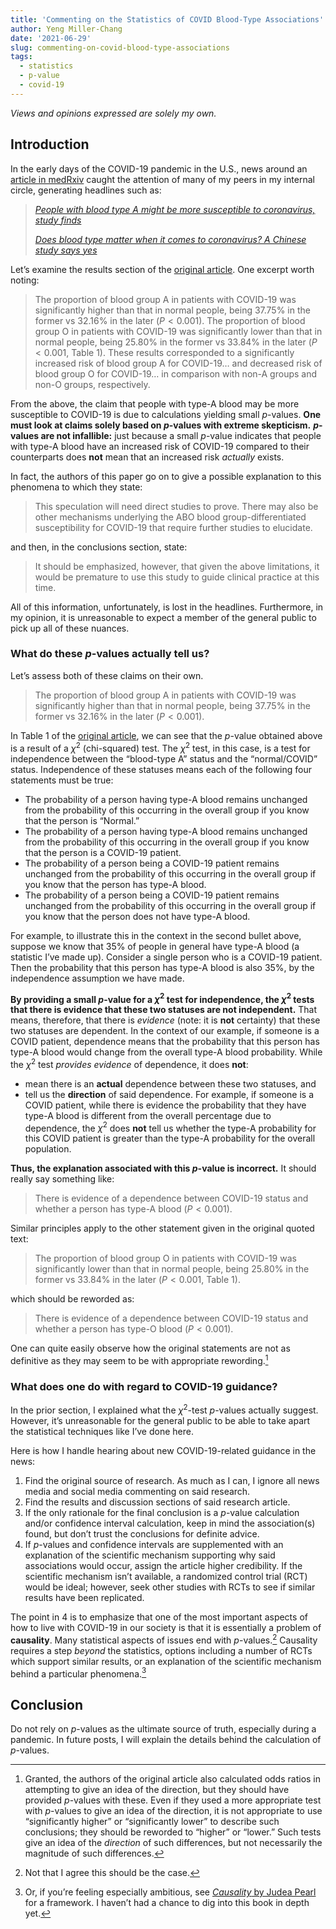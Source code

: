 ```yaml
---
title: 'Commenting on the Statistics of COVID Blood-Type Associations'
author: Yeng Miller-Chang
date: '2021-06-29'
slug: commenting-on-covid-blood-type-associations
tags:
  - statistics
  - p-value
  - covid-19
---
```


*Views and opinions expressed are solely my own.*

## Introduction

In the early days of the COVID-19 pandemic in the U.S., news around an [article in medRxiv](https://www.medrxiv.org/content/10.1101/2020.03.11.20031096v2) caught the attention of many of my peers in my internal circle, generating headlines such as:

> [*People with blood type A might be more susceptible to coronavirus, study finds*](https://www.foxnews.com/health/people-blood-type-a-might-susceptible-coronavirus-study-finds) 
> 
> [*Does blood type matter when it comes to coronavirus? A Chinese study says yes*](https://medicalxpress.com/news/2020-03-blood-coronavirus-chinese.html)

Let's examine the results section of the [original article](https://www.medrxiv.org/content/10.1101/2020.03.11.20031096v2). One excerpt worth noting:

> The proportion of blood group A in patients with COVID-19 was significantly higher than that in normal people, being 37.75% in the former vs 32.16% in the later ($P < 0.001$). The proportion of blood group O in patients with COVID-19 was significantly lower than that in normal people, being 25.80% in the former vs 33.84% in the later ($P < 0.001$, Table 1). These results corresponded to a significantly increased risk of blood group A for COVID-19... and decreased risk of blood group O for COVID-19... in comparison with non-A groups and non-O groups, respectively. 

From the above, the claim that people with type-A blood may be more susceptible to COVID-19 is due to calculations yielding small $p$-values. **One must look at claims solely based on $p$-values with extreme skepticism.** **$p$-values are not infallible:** just because a small $p$-value indicates that people with type-A blood have an increased risk of COVID-19 compared to their counterparts does **not** mean that an increased risk *actually* exists. 

In fact, the authors of this paper go on to give a possible explanation to this phenomena to which they state:

> This speculation will need direct studies to prove. There may also be other
mechanisms underlying the ABO blood group-differentiated susceptibility for
COVID-19 that require further studies to elucidate.

and then, in the conclusions section, state:

> It should be emphasized, however, that given the above limitations, it would be
premature to use this study to guide clinical practice at this time. 

All of this information, unfortunately, is lost in the headlines. Furthermore, in my opinion, it is unreasonable to expect a member of the general public to pick up all of these nuances.

### What do these $p$-values actually tell us?

Let's assess both of these claims on their own.

> The proportion of blood group A in patients with COVID-19 was significantly higher than that in normal people, being 37.75% in the former vs 32.16% in the later ($P < 0.001$).

In Table 1 of the [original article](https://www.medrxiv.org/content/10.1101/2020.03.11.20031096v2), we can see that the $p$-value obtained above is a result of a $\chi^2$ (chi-squared) test. The $\chi^2$ test, in this case, is a test for independence between the "blood-type A" status and the "normal/COVID" status. Independence of these statuses means each of the following four statements must be true:

* The probability of a person having type-A blood remains unchanged from the probability of this occurring in the overall group if you know that the person is "Normal." 
* The probability of a person having type-A blood remains unchanged from the probability of this occurring in the overall group if you know that the person is a COVID-19 patient.
* The probability of a person being a COVID-19 patient remains unchanged from the probability of this occurring in the overall group if you know that the person has type-A blood.
* The probability of a person being a COVID-19 patient remains unchanged from the probability of this occurring in the overall group if you know that the person does not have type-A blood.

For example, to illustrate this in the context in the second bullet above, suppose we know that 35% of people in general have type-A blood (a statistic I've made up). Consider a single person who is a COVID-19 patient. Then the probability that this person has type-A blood is also 35%, by the independence assumption we have made. 

**By providing a small $p$-value for a $\chi^2$ test for independence, the $\chi^2$ tests that there is evidence that these two statuses are not independent.** That means, therefore, that there is *evidence* (note: it is **not** certainty) that these two statuses are dependent. In the context of our example, if someone is a COVID patient, dependence means that the probability that this person has type-A blood would change from the overall type-A blood probability. While the $\chi^2$ test *provides evidence* of dependence, it does **not**:

* mean there is an **actual** dependence between these two statuses, and
* tell us the **direction** of said dependence. For example, if someone is a COVID patient, while there is evidence the probability that they have type-A blood is different from the overall percentage due to dependence, the $\chi^2$ does **not** tell us whether the type-A probability for this COVID patient is greater than the type-A probability for the overall population.

**Thus, the explanation associated with this $p$-value is incorrect.** It should really say something like:

> There is evidence of a dependence between COVID-19 status and whether a person has type-A blood ($P < 0.001$).

Similar principles apply to the other statement given in the original quoted text:

> The proportion of blood group O in patients with COVID-19 was significantly lower than that in normal people, being 25.80% in the former vs 33.84% in the later ($P < 0.001$, Table 1).

which should be reworded as:

> There is evidence of a dependence between COVID-19 status and whether a person has type-O blood ($P < 0.001$).

One can quite easily observe how the original statements are not as definitive as they may seem to be with appropriate rewording.^[Granted, the authors of the original article also calculated odds ratios in attempting to give an idea of the direction, but they should have provided $p$-values with these. Even if they used a more appropriate test with $p$-values to give an idea of the direction, it is not appropriate to use "significantly higher" or "significantly lower" to describe such conclusions; they should be reworded to "higher" or "lower." Such tests give an idea of the *direction* of such differences, but not necessarily the magnitude of such differences.]

### What does one do with regard to COVID-19 guidance?

In the prior section, I explained what the $\chi^2$-test $p$-values actually suggest. However, it's unreasonable for the general public to be able to take apart the statistical techniques like I've done here.

Here is how I handle hearing about new COVID-19-related guidance in the news:

1. Find the original source of research. As much as I can, I ignore all news media and social media commenting on said research.
2. Find the results and discussion sections of said research article.
3. If the only rationale for the final conclusion is a $p$-value calculation and/or confidence interval calculation, keep in mind the association(s) found, but don't trust the conclusions for definite advice.
4. If $p$-values and confidence intervals are supplemented with an explanation of the scientific mechanism supporting why said associations would occur, assign the article higher credibility. If the scientific mechanism isn't available, a randomized control trial (RCT) would be ideal; however, seek other studies with RCTs to see if similar results have been replicated. 

The point in 4 is to emphasize that one of the most important aspects of how to live with COVID-19 in our society is that it is essentially a problem of **causality**. Many statistical aspects of issues end with $p$-values.^[Not that I agree this should be the case.] Causality requires a step *beyond* the statistics, options including a number of RCTs which support similar results, or an explanation of the scientific mechanism behind a particular phenomena.^[Or, if you're feeling especially ambitious, see [*Causality* by Judea Pearl](https://www.amazon.com/Causality-Reasoning-Inference-Judea-Pearl/dp/052189560X) for a framework. I haven't had a chance to dig into this book in depth yet.]

## Conclusion

Do not rely on $p$-values as the ultimate source of truth, especially during a pandemic. In future posts, I will explain the details behind the calculation of $p$-values.
